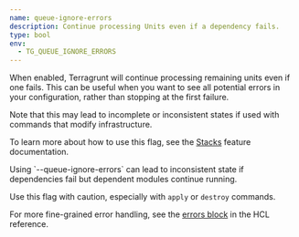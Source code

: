 ```yaml
---
name: queue-ignore-errors
description: Continue processing Units even if a dependency fails.
type: bool
env:
  - TG_QUEUE_IGNORE_ERRORS
---
```



When enabled, Terragrunt will continue processing remaining units even if one fails. This can be useful when you want to see all potential errors in your configuration, rather than stopping at the first failure.

Note that this may lead to incomplete or inconsistent states if used with commands that modify infrastructure.

To learn more about how to use this flag, see the [Stacks](/docs/features/stacks) feature documentation.

<Aside type="danger">
Using `--queue-ignore-errors` can lead to inconsistent state if dependencies fail but dependent modules continue running.

Use this flag with caution, especially with `apply` or `destroy` commands.

For more fine-grained error handling, see the [errors block](/docs/reference/hcl/blocks#errors) in the HCL reference.
</Aside>
